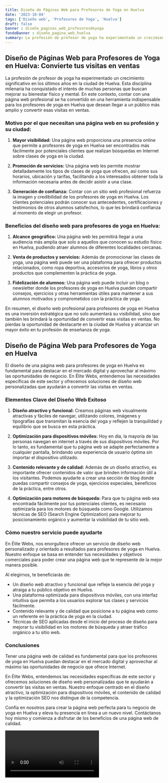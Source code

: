 ```yaml
---
title: Diseño de Páginas Web para Profesores de Yoga en Huelva
date: '2023-10-04'
tags: ['Diseño web', 'Profesores de Yoga', 'Huelva']
draft: false
banner : diseño_paginas_web_profesoresdeyoga
fondoBanner : diseño_pagina_web_huelva
summary: La profesión de profesor de yoga ha experimentado un crecimiento significativo en los últimos años en la ciudad de Huelva. Esta disciplina milenaria ha conquistado el interés de muchas personas que buscan mejorar su bienestar físico y mental. En este contexto, contar con una página web profesional se ha convertido en una herramienta indispensable para los profesores de yoga en Huelva que desean llegar a un público más amplio y convertir esas visitas en ventas.
---
```


## **Diseño de Páginas Web para Profesores de Yoga en Huelva: Convierte tus visitas en ventas**

La profesión de profesor de yoga ha experimentado un crecimiento significativo en los últimos años en la ciudad de Huelva. Esta disciplina milenaria ha conquistado el interés de muchas personas que buscan mejorar su bienestar físico y mental. En este contexto, contar con una página web profesional se ha convertido en una herramienta indispensable para los profesores de yoga en Huelva que desean llegar a un público más amplio y convertir esas visitas en ventas.

### **Motivo por el que necesitan una página web en su profesión y su ciudad:**

1. **Mayor visibilidad:** Una página web proporciona una presencia online que permite a profesores de yoga en Huelva ser encontrados más fácilmente por potenciales clientes que realizan búsquedas en Internet sobre clases de yoga en la ciudad.

2. **Promoción de servicios:** Una página web les permite mostrar detalladamente los tipos de clases de yoga que ofrecen, así como sus horarios, ubicación y tarifas, facilitando a los interesados obtener toda la información necesaria antes de decidir asistir a una clase.

3. **Generación de confianza:** Contar con un sitio web profesional refuerza la imagen y credibilidad de los profesores de yoga en Huelva. Los clientes potenciales podrán conocer sus antecedentes, certificaciones y testimonios de otros alumnos satisfechos, lo que les brindará confianza al momento de elegir un profesor.

### **Beneficios del diseño web para profesores de yoga en Huelva:**

1. **Alcance geográfico:** Una página web les permitirá llegar a una audiencia más amplia que solo a aquellos que conocen su estudio físico en Huelva, pudiendo atraer alumnos de diferentes localidades cercanas.

2. **Venta de productos y servicios:** Además de promocionar las clases de yoga, una página web puede ser una plataforma para ofrecer productos relacionados, como ropa deportiva, accesorios de yoga, libros y otros productos que complementen la práctica de yoga.

3. **Fidelización de alumnos:** Una página web puede incluir un blog o newsletter donde los profesores de yoga en Huelva pueden compartir consejos, ejercicios y otras herramientas útiles para mantener a sus alumnos motivados y comprometidos con la práctica de yoga.

En resumen, el diseño web profesional para profesores de yoga en Huelva es una inversión estratégica que no solo aumentará su visibilidad, sino que también les brindará la oportunidad de convertir esas visitas en ventas. No pierdas la oportunidad de destacarte en la ciudad de Huelva y alcanzar un mayor éxito en tu profesión de enseñanza de yoga.

<GifSeo />

<Cta />

## Diseño de Página Web para Profesores de Yoga en Huelva

El diseño de una página web para profesores de yoga en Huelva es fundamental para destacar en el mercado digital y aprovechar al máximo las oportunidades de negocio. En Élite Webs, entendemos las necesidades específicas de este sector y ofrecemos soluciones de diseño web personalizadas que ayudarán a convertir las visitas en ventas.

### Elementos Clave del Diseño Web Exitoso

1. **Diseño atractivo y funcional:** Creamos páginas web visualmente atractivas y fáciles de navegar, utilizando colores, imágenes y tipografías que transmitan la esencia del yoga y reflejen la tranquilidad y equilibrio que se busca en esta práctica.

2. **Optimización para dispositivos móviles:** Hoy en día, la mayoría de las personas navegan en internet a través de sus dispositivos móviles. Por lo tanto, es fundamental que tu página web se adapte perfectamente a cualquier pantalla, brindando una experiencia de usuario óptima sin importar el dispositivo utilizado.

3. **Contenido relevante y de calidad:** Además de un diseño atractivo, es importante ofrecer contenidos de valor que brinden información útil a los visitantes. Podemos ayudarte a crear una sección de blog donde puedas compartir consejos de yoga, ejercicios especiales, beneficios de la práctica, entre otros.

4. **Optimización para motores de búsqueda:** Para que tu página web sea encontrada fácilmente por tus potenciales clientes, es necesario optimizarla para los motores de búsqueda como Google. Utilizamos técnicas de SEO (Search Engine Optimization) para mejorar tu posicionamiento orgánico y aumentar la visibilidad de tu sitio web.

### Cómo nuestro servicio puede ayudarte

En Élite Webs, nos enorgullece ofrecer un servicio de diseño web personalizado y orientado a resultados para profesores de yoga en Huelva. Nuestro enfoque se basa en entender tus necesidades y objetivos comerciales para poder crear una página web que te represente de la mejor manera posible.

Al elegirnos, te beneficiarás de:

- Un diseño web atractivo y funcional que refleje la esencia del yoga y atraiga a tu público objetivo en Huelva.
- Una plataforma optimizada para dispositivos móviles, con una interfaz intuitiva que permita a los usuarios explorar tus clases y servicios fácilmente.
- Contenido relevante y de calidad que posicione a tu página web como un referente en la práctica de yoga en la ciudad.
- Técnicas de SEO aplicadas desde el inicio del proceso de diseño para mejorar tu visibilidad en los motores de búsqueda y atraer tráfico orgánico a tu sitio web.

### Conclusiones

Tener una página web de calidad es fundamental para que los profesores de yoga en Huelva puedan destacar en el mercado digital y aprovechar al máximo las oportunidades de negocio que ofrece Internet.

En Élite Webs, entendemos las necesidades específicas de este sector y ofrecemos soluciones de diseño web personalizadas que te ayudarán a convertir las visitas en ventas. Nuestro enfoque centrado en el diseño atractivo, la optimización para dispositivos móviles, el contenido de calidad y la optimización SEO nos distingue de la competencia.

Confía en nosotros para crear la página web perfecta para tu negocio de yoga en Huelva y eleva tu presencia en línea a un nuevo nivel. Contáctanos hoy mismo y comienza a disfrutar de los beneficios de una página web de calidad.

<Video />

<CtaBot job='Profesores de Yoga' city='Huelva'/>

<Gmaps query='Huelva+españa+maps' />